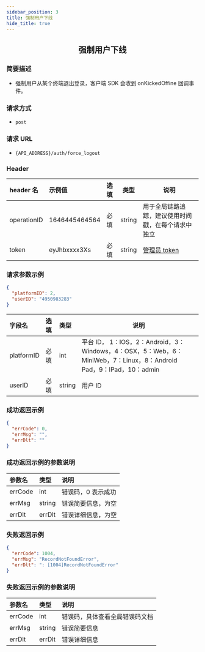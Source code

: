 ```yaml
---
sidebar_position: 3
title: 强制用户下线
hide_title: true
---
```


<center>

## 强制用户下线

</center>

### 简要描述

- 强制用户从某个终端退出登录，客户端 SDK 会收到 onKickedOffine 回调事件。

### 请求方式

- `post`

### 请求 URL

- `{API_ADDRESS}/auth/force_logout`

### Header

| header 名   | 示例值        | 选填 | 类型   | 说明                         |
| :---------- | :------------ | :--- | ------ | ---------------------------- |
| operationID | 1646445464564 | 必填 | string | 用于全局链路追踪，建议使用时间戳，在每个请求中独立 |
| token       | eyJhbxxxx3Xs  | 必填 | string | [管理员 token](docs/restapi/apis/authenticationManagement/getToken.mdx)                 |

### 请求参数示例

```json
{
  "platformID": 2,
  "userID": "4950983283"
}
```

| 字段名     | 选填 | 类型   | 说明                                                                                                              |
| :--------- | :--- | :----- | ----------------------------------------------------------------------------------------------------------------- |
| platformID | 必填 | int    | 平台 ID， 1：IOS，2：Android，3：Windows，4：OSX，5：Web，6：MiniWeb，7：Linux，8：Android Pad，9：IPad，10：admin |
| userID     | 必填 | string | 用户 ID                                                                                                           |

### 成功返回示例

```json
{
  "errCode": 0,
  "errMsg": "",
  "errDlt": ""
}
```

### 成功返回示例的参数说明

| 参数名  | 类型   | 说明                         |
| :------ | :----- | :--------------------------- |
| errCode | int    | 错误码，0 表示成功            |
| errMsg  | string | 错误简要信息，为空    |
| errDlt  | errDlt | 错误详细信息，为空    |

### 失败返回示例

```json
{
  "errCode": 1004,
  "errMsg": "RecordNotFoundError",
  "errDlt": ": [1004]RecordNotFoundError"
}
```

### 失败返回示例的参数说明

| 参数名  | 类型   | 说明                          |
| :------ | :----- | :---------------------------- |
| errCode | int    | 错误码，具体查看全局错误码文档 |
| errMsg  | string | 错误简要信息                  |
| errDlt  | errDlt | 错误详细信息                  |
